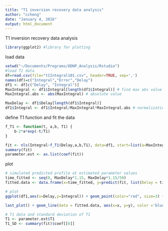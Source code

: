 ```yaml
---
title: "T1 inversion recovery data analysis"
author: "ccheng"
date: "January 4, 2016"
output: html_document
---
```


T1 inversion recovery data analysis

```r
library(ggplot2) #library for plotting
```

load data
```r
setwd("~/Documents/Programs/ODNP_Analysis/Rstudio")
#load T1 data
df=read.csv(file="t1Integral101.csv", header=TRUE, sep=',')
names(df)=c("Integral","Error","Delay")
df1 <- df[c("Delay", "Integral")]
MaxIntegral <- df1$Integral[length(df1$Integral)] # find max abs value for integral
MaxIntegral.abs <- abs(MaxIntegral) # absolute value

MaxDelay <- df1$Delay[length(df1$Integral)]
df1$Integral <- df1$Integral/MaxIntegral*MaxIntegral.abs # normalization
```

define T1 function and fit the data

```r
f_T1 <- function(t, a,b, T1) {
    b-2*a*exp(-t/T1)
}

fit <- nls(Integral~f_T1(Delay,a,b,T1), data=df1, start=list(a=MaxIntegral.abs, b=MaxIntegral.abs, T1=1))
summary(fit)
parameter.est <- as.list(coef(fit))
```

plot
```r
# simulated predicted profile at estimated parameter values
time_fitted <- seq(0, MaxDelay*1.15, MaxDelay*1.15/50)
fitted.data <- data.frame(x=time_fitted, y=predict(fit, list(Delay = time_fitted)))

# plot
ggplot(df1,aes(x=Delay,y=Integral)) + geom_point(color="red", size=3) + scale_x_continuous(breaks=1:10) + xlab("delay (s)")+ylab("peak integral")

last_plot() + geom_line(data = fitted.data, aes(x=x, y=y), color ='blue', alpha=.5) 

# T1 data and standard deviation of T1
T1 <- parameter.est$T1
T1_SD <- summary(fit)$coef[[6]]
```

